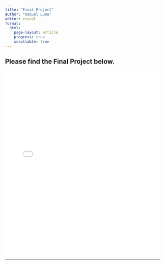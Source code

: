 ---
title: "Final Project"
author: "Raquel Luna"
editor: visual
format:
  html:
    page-layout: article
    progress: true
    scrollable: true
---
## Please find the Final Project below.

<embed src="files/EPPS6356FinalProject.pdf" width="100%" height="600px" type="application/pdf">

---

